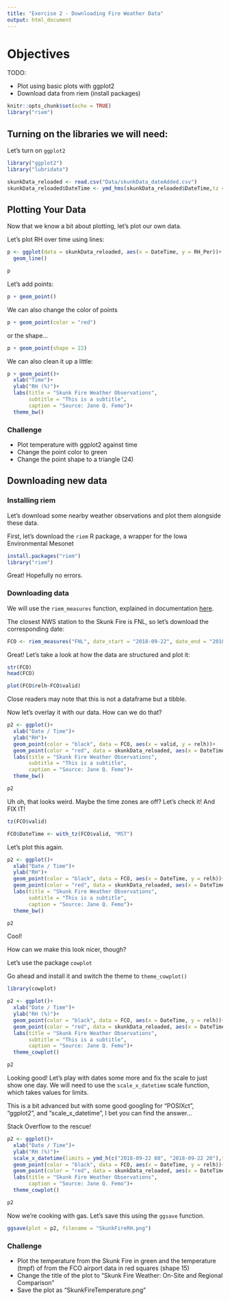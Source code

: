 ```yaml
---
title: "Exercise 2 - Downloading Fire Weather Data"
output: html_document
---
```


# Objectives


TODO:
 
* Plot using basic plots with ggplot2
* Download data from riem (install packages)

```r
knitr::opts_chunk$set(echo = TRUE)
library("riem")

```

## Turning on the libraries we will need:

Let's turn on `ggplot2`

```r
library("ggplot2")
library("lubridate")
```

```r
skunkData_reloaded <- read.csv("Data/skunkData_dateAdded.csv")
skunkData_reloaded$DateTime <- ymd_hms(skunkData_reloaded$DateTime,tz = "MST")
```

## Plotting Your Data

Now that we know a bit about plotting, let's plot our own data.

Let's plot RH over time using lines:

```r

p <- ggplot(data = skunkData_reloaded, aes(x = DateTime, y = RH_Per))+
  geom_line()

p
```

Let's add points:

```r

p + geom_point()
```

We can also change the color of points

```r

p + geom_point(color = "red")
```

or the shape...

```r

p + geom_point(shape = 22)
```

We can also clean it up a little:


```r

p + geom_point()+
  xlab("Time")+
  ylab("RH (%)")+
  labs(title = "Skunk Fire Weather Observations",
       subtitle = "This is a subtitle",
       caption = "Source: Jane Q. Femo")+
  theme_bw()
```

### Challenge

* Plot temperature with ggplot2 against time
* Change the point color to green
* Change the point shape to a triangle (24)

## Downloading new data

### Installing riem

Let's download some nearby weather observations and plot them alongside these data.

First, let's download the `riem` R package, a wrapper for the Iowa Environmental Mesonet

```r
install.packages("riem")
library("riem")
```

Great! Hopefully no errors.

### Downloading data

We will use the `riem_measures` function, explained in documentation [here](http://ropensci.github.io/riem/reference/riem_measures.html).

The closest NWS station to the Skunk Fire is FNL, so let's download the corresponding date:

```r
FCO <- riem_measures("FNL", date_start = "2018-09-22", date_end = "2018-09-24")
```

Great! Let's take a look at how the data are structured and plot it:

```r
str(FCO)
head(FCO)

plot(FCO$relh~FCO$valid)
```

Close readers may note that this is not a dataframe but a tibble. 

Now let's overlay it with our data. How can we do that?

```r

p2 <- ggplot()+
  xlab("Date / Time")+
  ylab("RH")+
  geom_point(color = "black", data = FCO, aes(x = valid, y = relh))+
  geom_point(color = "red", data = skunkData_reloaded, aes(x = DateTime, y = RH_Per))+
  labs(title = "Skunk Fire Weather Observations",
       subtitle = "This is a subtitle",
       caption = "Source: Jane Q. Femo")+
  theme_bw()

p2
```

Uh oh, that looks weird. Maybe the time zones are off? Let's check it! And FIX IT!

```r
tz(FCO$valid)

FCO$DateTime <- with_tz(FCO$valid, "MST")
```

Let's plot this again.


```r

p2 <- ggplot()+
  xlab("Date / Time")+
  ylab("RH")+
  geom_point(color = "black", data = FCO, aes(x = DateTime, y = relh))+
  geom_point(color = "red", data = skunkData_reloaded, aes(x = DateTime, y = RH_Per))+
  labs(title = "Skunk Fire Weather Observations",
       subtitle = "This is a subtitle",
       caption = "Source: Jane Q. Femo")+
  theme_bw()

p2
```

Cool!

How can we make this look nicer, though?

Let's use the package `cowplot`

Go ahead and install it and switch the theme to `theme_cowplot()`

```r
library(cowplot)

p2 <- ggplot()+
  xlab("Date / Time")+
  ylab("RH (%)")+
  geom_point(color = "black", data = FCO, aes(x = DateTime, y = relh))+
  geom_point(color = "red", data = skunkData_reloaded, aes(x = DateTime, y = RH_Per))+
  labs(title = "Skunk Fire Weather Observations",
       subtitle = "This is a subtitle",
       caption = "Source: Jane Q. Femo")+
  theme_cowplot()

p2
```

Looking good! Let's play with dates some more and fix the scale to just show one day. We will need to use the `scale_x_datetime` scale function, which takes values for limits.

This is a bit advanced but with some good googling for "POSIXct", "ggplot2", and "scale_x_datetime", I bet you can find the answer...

Stack Overflow to the rescue!

```r
p2 <- ggplot()+
  xlab("Date / Time")+
  ylab("RH (%)")+
  scale_x_datetime(limits = ymd_h(c("2018-09-22 08", "2018-09-22 20"),tz = "MST"))+
  geom_point(color = "black", data = FCO, aes(x = DateTime, y = relh))+
  geom_point(color = "red", data = skunkData_reloaded, aes(x = DateTime, y = RH_Per))+
  labs(title = "Skunk Fire Weather Observations",
       caption = "Source: Jane Q. Femo")+
  theme_cowplot()

p2

```

Now we're cooking with gas. Let's save this using the `ggsave` function.

```r
ggsave(plot = p2, filename = "SkunkFireRH.png")
```

### Challenge

* Plot the temperature from the Skunk Fire in green and the temperature (tmpf) of from the FCO airport data in red squares (shape 15)
* Change the title of the plot to "Skunk Fire Weather: On-Site and Regional Comparison"
* Save the plot as "SkunkFireTemperature.png"
